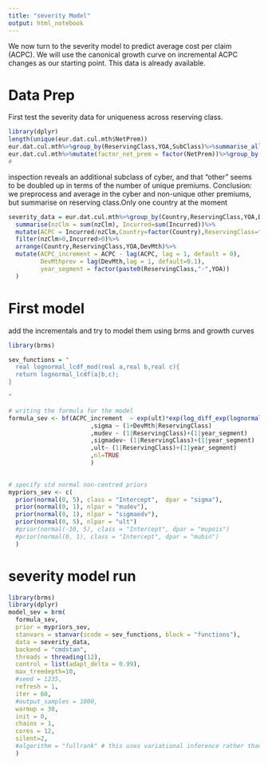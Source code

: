 ```yaml
---
title: "severity Model"
output: html_notebook
---
```


We now turn to the severity model to predict average cost per claim (ACPC). We will use the canonical growth curve on incremental ACPC changes as our starting point. This data is already available. 

# Data Prep
First test the severity data for uniqueness across reserving class.

```r
library(dplyr)
length(unique(eur.dat.cul.mth$NetPrem))
eur.dat.cul.mth%>%group_by(ReservingClass,YOA,SubClass)%>%summarise_all(last)%>%length()# length not the same
eur.dat.cul.mth%>%mutate(factor_net_prem = factor(NetPrem))%>%group_by(factor_net_prem)%>%summarise_all(last)%>%arrange(ReservingClass,YOA)%>%View()
# 
```

inspection reveals an additional subclass of cyber, and that "other" seems to be doubled up in terms of the number of unique premiums.
Conclusion: we preprocess and average in the cyber and non-unique other premiums, but summarise on reserving class.Only one country at the moment

```r
severity_data = eur.dat.cul.mth%>%group_by(Country,ReservingClass,YOA,DevMth)%>%
  summarise(nzClm = sum(nzClm), Incurred=sum(Incurred))%>%
  mutate(ACPC = Incurred/nzClm,Country=factor(Country),ReservingClass=factor(ReservingClass))%>%
  filter(nzClm>0,Incurred>0)%>%
  arrange(Country,ReservingClass,YOA,DevMth)%>%
  mutate(ACPC_increment = ACPC - lag(ACPC, lag = 1, default = 0), 
         DevMthprev = lag(DevMth,lag = 1, default=0.1),
         year_segment = factor(paste0(ReservingClass,"-",YOA))
  )
```
# First model
add the incrementals and try to model them using brms and growth curves
```r
library(brms)

sev_functions = "
  real lognormal_lcdf_mod(real a,real b,real c){
  return lognormal_lcdf(a|b,c);
}

"

# writing the formula for the model 
formula_sev <- bf(ACPC_increment  ~ exp(ult)*exp(log_diff_exp(lognormal_lcdf_mod(DevMth,mudev,sigmsdev),lognormal_lcdf_mod(DevMthprev,mudev,sigmadev)))
                       ,sigma ~ (1+DevMth|ReservingClass)
                       ,mudev ~ (1|ReservingClass)+(1|year_segment)
                       ,sigmadev~ (1|ReservingClass)+(1|year_segment)
                       ,ult~ (1|ReservingClass)+(1|year_segment)
                       ,nl=TRUE
                       )
                               

# specify std normal non-centred priors
mypriors_sev <- c(
  prior(normal(0, 5), class = "Intercept",  dpar = "sigma"),
  prior(normal(0, 1), nlpar = "mudev"),
  prior(normal(0, 1), nlpar = "sigmaedv"),
  prior(normal(0, 5), nlpar = "ult")
  #prior(normal(-10, 5), class = "Intercept", dpar = "mupois")
  #prior(normal(0, 1), class = "Intercept", dpar = "mubin")
  )
```

# severity model run

```r
library(brms)
library(dplyr)
model_sev = brm(
  formula_sev,
  prior = mypriors_sev,
  stanvars = stanvar(scode = sev_functions, block = "functions"),
  data = severity_data, 
  backend = "cmdstan",
  threads = threading(12),
  control = list(adapt_delta = 0.99),
  max_treedepth=10,
  #seed = 1235,
  refresh = 1,
  iter = 60, 
  #output_samples = 1000,
  warmup = 30,
  init = 0,
  chains = 1, 
  cores = 12,
  silent=2,
  #algorithm = "fullrank" # this uses variational inference rather than mcmc
  )
```


